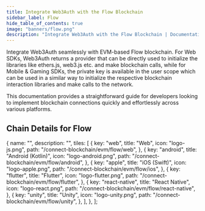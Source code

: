 ```yaml
---
title: Integrate Web3Auth with the Flow Blockchain
sidebar_label: Flow
hide_table_of_contents: true
image: "banners/flow.png"
description: "Integrate Web3Auth with the Flow Blockchain | Documentation - Web3Auth"
---
```



<SEO
  title="Integrate Web3Auth with the Flow Blockchain"
  description="Integrate Web3Auth with the Flow Blockchain | Documentation - Web3Auth"
  image="https://web3auth.io/docs/banners/flow.png"
  slug="/connect-blockchain/evm/flow"
/>

Integrate Web3Auth seamlessly with EVM-based Flow blockchain. For Web SDKs, Web3Auth returns a
provider that can be directly used to initialize the libraries like ethers.js, web3.js etc. and make
blockchain calls, while for Mobile & Gaming SDKs, the private key is available in the user scope
which can be used in a similar way to initialize the respective blockchain interaction libraries and
make calls to the network.

This documentation provides a straightforward guide for developers looking to implement blockchain
connections quickly and effortlessly across various platforms.

## Chain Details for Flow

<ChainDetailsFlow />

  {
    name: "",
    description: "",
    tiles: [
      {
        key: "web",
        title: "Web",
        icon: "logo-js.png",
        path: "/connect-blockchain/evm/flow/web",
      },
      {
        key: "android",
        title: "Android (Kotlin)",
        icon: "logo-android.png",
        path: "/connect-blockchain/evm/flow/android",
      },
      {
        key: "apple",
        title: "iOS (Swift)",
        icon: "logo-apple.png",
        path: "/connect-blockchain/evm/flow/ios",
      },
      {
        key: "flutter",
        title: "Flutter",
        icon: "logo-flutter.png",
        path: "/connect-blockchain/evm/flow/flutter",
      },
      {
        key: "react-native",
        title: "React Native",
        icon: "logo-react.png",
        path: "/connect-blockchain/evm/flow/react-native",
      },
      {
        key: "unity",
        title: "Unity",
        icon: "logo-unity.png",
        path: "/connect-blockchain/evm/flow/unity",
      },
    ],
  },
];

<Tiles tileGroups={Flow} />
